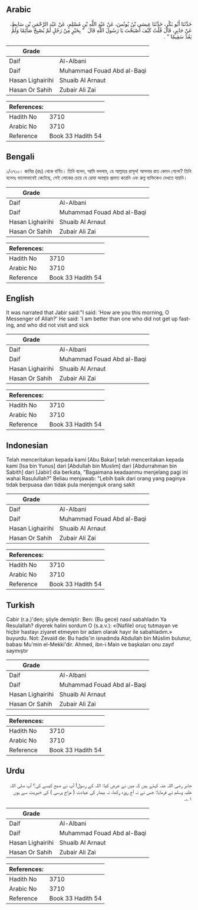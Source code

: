 ## Arabic


<div dir="rtl" lang="ar" style={{fontSize:'larger',backgroundColor:'#f8f9fa',padding:20}}>
حَدَّثَنَا أَبُو بَكْرٍ، حَدَّثَنَا عِيسَى بْنُ يُونُسَ، عَنْ عَبْدِ اللَّهِ بْنِ مُسْلِمٍ، عَنْ عَبْدِ الرَّحْمَنِ بْنِ سَابِطٍ، عَنْ جَابِرٍ، قَالَ قُلْتُ كَيْفَ أَصْبَحْتَ يَا رَسُولَ اللَّهِ قَالَ ‏ "‏ بِخَيْرٍ مِنْ رَجُلٍ لَمْ يُصْبِحْ صَائِمًا وَلَمْ يَعُدْ سَقِيمًا ‏"‏ ‏.‏
</div>
<div style={{backgroundColor:'#f8f9fa',padding:20, marginBottom: 10}}><table> <thead> <tr> <th>Grade</th> <th></th> </tr> </thead> <tbody> <tr><td>Daif</td><td>Al-Albani</td></tr><tr><td>Daif</td><td>Muhammad Fouad Abd al-Baqi</td></tr><tr><td>Hasan Lighairihi</td><td>Shuaib Al Arnaut</td></tr><tr><td>Hasan Or Sahih</td><td>Zubair Ali Zai</td></tr></tbody></table><table> <thead> <tr> <th>References:</th> <th></th> </tr> </thead> <tbody><tr><td>Hadith No</td><td>3710</td></tr><tr><td>Arabic No</td><td>3710</td></tr><tr><td>Reference</td><td>Book 33 Hadith 54</td></tr></tbody></table></div>

## Bengali


<div dir="ltr" lang="bn" style={{fontSize:'larger',backgroundColor:'#f8f9fa',padding:20}}>
১/৩৭১০। জাবির (রাঃ) থেকে বর্ণিত। তিনি বলেন, আমি বললাম, হে আল্লাহর রাসূল! আপনার রাত কেমন গেলো? তিনি বলেনঃ ভালোভাবেই কেটেছে, সেই লোকের চেয়ে যে রোযা অবস্থায় প্রভাত করেনি এবং রুগ্ন ব্যক্তিকেও দেখতে যায়নি।
</div>
<div style={{backgroundColor:'#f8f9fa',padding:20, marginBottom: 10}}><table> <thead> <tr> <th>Grade</th> <th></th> </tr> </thead> <tbody> <tr><td>Daif</td><td>Al-Albani</td></tr><tr><td>Daif</td><td>Muhammad Fouad Abd al-Baqi</td></tr><tr><td>Hasan Lighairihi</td><td>Shuaib Al Arnaut</td></tr><tr><td>Hasan Or Sahih</td><td>Zubair Ali Zai</td></tr></tbody></table><table> <thead> <tr> <th>References:</th> <th></th> </tr> </thead> <tbody><tr><td>Hadith No</td><td>3710</td></tr><tr><td>Arabic No</td><td>3710</td></tr><tr><td>Reference</td><td>Book 33 Hadith 54</td></tr></tbody></table></div>

## English


<div dir="ltr" lang="en" style={{fontSize:'larger',backgroundColor:'#f8f9fa',padding:20}}>
It was narrated that Jabir said:"I said: 'How are you this morning, O Messenger of Allah?' He said: 'I am better than one who did not get up fasting, and who did not visit and sick
</div>
<div style={{backgroundColor:'#f8f9fa',padding:20, marginBottom: 10}}><table> <thead> <tr> <th>Grade</th> <th></th> </tr> </thead> <tbody> <tr><td>Daif</td><td>Al-Albani</td></tr><tr><td>Daif</td><td>Muhammad Fouad Abd al-Baqi</td></tr><tr><td>Hasan Lighairihi</td><td>Shuaib Al Arnaut</td></tr><tr><td>Hasan Or Sahih</td><td>Zubair Ali Zai</td></tr></tbody></table><table> <thead> <tr> <th>References:</th> <th></th> </tr> </thead> <tbody><tr><td>Hadith No</td><td>3710</td></tr><tr><td>Arabic No</td><td>3710</td></tr><tr><td>Reference</td><td>Book 33 Hadith 54</td></tr></tbody></table></div>

## Indonesian


<div dir="ltr" lang="id" style={{fontSize:'larger',backgroundColor:'#f8f9fa',padding:20}}>
Telah menceritakan kepada kami [Abu Bakar] telah menceritakan kepada kami [Isa bin Yunus] dari [Abdullah bin Muslim] dari [Abdurrahman bin Sabith] dari [Jabir] dia berkata, "Bagaimana keadaanmu menjelang pagi ini wahai Rasulullah?" Beliau menjawab: "Lebih baik dari orang yang paginya tidak berpuasa dan tidak pula menjenguk orang sakit
</div>
<div style={{backgroundColor:'#f8f9fa',padding:20, marginBottom: 10}}><table> <thead> <tr> <th>Grade</th> <th></th> </tr> </thead> <tbody> <tr><td>Daif</td><td>Al-Albani</td></tr><tr><td>Daif</td><td>Muhammad Fouad Abd al-Baqi</td></tr><tr><td>Hasan Lighairihi</td><td>Shuaib Al Arnaut</td></tr><tr><td>Hasan Or Sahih</td><td>Zubair Ali Zai</td></tr></tbody></table><table> <thead> <tr> <th>References:</th> <th></th> </tr> </thead> <tbody><tr><td>Hadith No</td><td>3710</td></tr><tr><td>Arabic No</td><td>3710</td></tr><tr><td>Reference</td><td>Book 33 Hadith 54</td></tr></tbody></table></div>

## Turkish


<div dir="ltr" lang="tr" style={{fontSize:'larger',backgroundColor:'#f8f9fa',padding:20}}>
Cabir (r.a.)'den; şöyle demiştir: Ben: (Bu gece) nasıl sabahladın Ya Resulallah? diyerek halini sordum O (s.a.v.): «(Nafile) oruç tutmayan ve hiçbir hastayı ziyaret etmeyen bir adam olarak hayır ile sabahladım.» buyurdu. Not: Zevaid de: Bu hadis'in isnadında Abdullah bin Müslim bulunur, babası Mu'min el-Mekki'dir. Ahmed, ibn-i Main ve başkaları onu zayıf saymıştır
</div>
<div style={{backgroundColor:'#f8f9fa',padding:20, marginBottom: 10}}><table> <thead> <tr> <th>Grade</th> <th></th> </tr> </thead> <tbody> <tr><td>Daif</td><td>Al-Albani</td></tr><tr><td>Daif</td><td>Muhammad Fouad Abd al-Baqi</td></tr><tr><td>Hasan Lighairihi</td><td>Shuaib Al Arnaut</td></tr><tr><td>Hasan Or Sahih</td><td>Zubair Ali Zai</td></tr></tbody></table><table> <thead> <tr> <th>References:</th> <th></th> </tr> </thead> <tbody><tr><td>Hadith No</td><td>3710</td></tr><tr><td>Arabic No</td><td>3710</td></tr><tr><td>Reference</td><td>Book 33 Hadith 54</td></tr></tbody></table></div>

## Urdu


<div dir="rtl" lang="ur" style={{fontSize:'larger',backgroundColor:'#f8f9fa',padding:20}}>
جابر رضی اللہ عنہ کہتے ہیں کہ میں نے عرض کیا: اللہ کے رسول! آپ نے صبح کیسے کی؟ آپ صلی اللہ علیہ وسلم نے فرمایا: جس نے نہ آج روزہ رکھا، نہ بیمار کی عیادت ( مزاج پرسی ) کی خیریت سے ہوں ۱؎۔
</div>
<div style={{backgroundColor:'#f8f9fa',padding:20, marginBottom: 10}}><table> <thead> <tr> <th>Grade</th> <th></th> </tr> </thead> <tbody> <tr><td>Daif</td><td>Al-Albani</td></tr><tr><td>Daif</td><td>Muhammad Fouad Abd al-Baqi</td></tr><tr><td>Hasan Lighairihi</td><td>Shuaib Al Arnaut</td></tr><tr><td>Hasan Or Sahih</td><td>Zubair Ali Zai</td></tr></tbody></table><table> <thead> <tr> <th>References:</th> <th></th> </tr> </thead> <tbody><tr><td>Hadith No</td><td>3710</td></tr><tr><td>Arabic No</td><td>3710</td></tr><tr><td>Reference</td><td>Book 33 Hadith 54</td></tr></tbody></table></div>